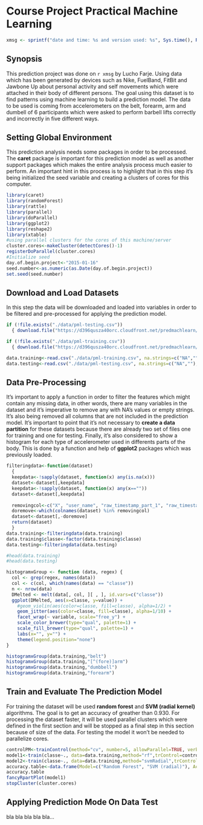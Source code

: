 Course Project Practical Machine Learning
=========================================

```r
xmsg <- sprintf("date and time: %s and version used: %s", Sys.time(), R.Version()$version.string)
```

Synopsis
--------
This prediction project was done on `r xmsg` by Lucho Farje. Using data which has been generated by devices such as Nike, FuelBand, FitBit and Jawbone Up about personal activity and self movements which were attached in their body of different persons. The goal using this dataset is to find patterns using machine learning to build a prediction model. The data to be used is coming from accelerometers on the belt, forearm, arm and dumbell of 6 participants which were asked to perform barbell lifts correctly and incorrectly in five different ways.

Setting Global Environment
--------------------------
This prediction analysis needs some packages in order to be processed. The **caret** package is important for this prediction model as well as another support packages which makes the entire analysis process much easier to perform.
An important hint in this process is to highlight that in this step it's being initialized the seed variable and creating a clusters of cores for this computer. 

```r
library(caret)
library(randomForest)
library(rattle)
library(parallel)
library(doParallel)
library(ggplot2)
library(reshape2)
library(xtable)
#using parallel clusters for the cores of this machine/server
cluster.cores<-makeCluster(detectCores()-1)
registerDoParallel(cluster.cores)
#Initialize seed
day.of.begin.project<-"2015-01-16"
seed.number<-as.numeric(as.Date(day.of.begin.project))
set.seed(seed.number)
```

Download and Load Datasets
--------------------------
In this step the data will be downloaded and loaded into variables in order to be filtered and pre-processed for applying the prediction model.

```r
if (!file.exists("./data/pml-testing.csv"))
  { download.file("https://d396qusza40orc.cloudfront.net/predmachlearn/pml-testing.csv", "./data/pml-testing.csv") }

if (!file.exists("./data/pml-training.csv"))
  { download.file("https://d396qusza40orc.cloudfront.net/predmachlearn/pml-training.csv", "./data/pml-training.csv") }

data.training<-read.csv("./data/pml-training.csv", na.strings=c("NA",""), stringsAsFactors=FALSE)
data.testing<-read.csv("./data/pml-testing.csv", na.strings=c("NA",""), stringsAsFactors=FALSE)
```

Data Pre-Processing
-------------------
It's important to apply a function in order to filter the features which might contain any missing data, in other words, there are many variables in the dataset and it's imperative to remove any with NA's values or empty strings. It's also being removed all columns that are not included in the prediction model.
It's important to point that it's not necessary to **create a data partition** for these datasets because there are already two set of files one for training and one for testing.
Finally, it's also considered to show a histogram for each type of accelerometer used in differents parts of the body. This is done by a function and help of **ggplot2** packages which was previously loaded.

```r
filteringdata<-function(dataset)
  {
  keepdata<-!sapply(dataset, function(x) any(is.na(x)))
  dataset<-dataset[,keepdata]
  keepdata<-!sapply(dataset, function(x) any(x==""))
  dataset<-dataset[,keepdata]
  
  removingcol<-c("X", "user_name", "raw_timestamp_part_1", "raw_timestamp_part_2", "cvtd_timestamp", "new_window", "num_window")
  doremove<-which(colnames(dataset) %in% removingcol)
  dataset<-dataset[,-doremove]
  return(dataset)
  }
data.training<-filteringdata(data.training)
data.training$classe<-factor(data.training$classe)
data.testing<-filteringdata(data.testing)

#head(data.training)
#head(data.testing)

histogramxGroup <- function (data, regex) {
  col <- grep(regex, names(data))
  col <- c(col, which(names(data) == "classe"))
  n <- nrow(data)
  DMelted <- melt(data[, col, ][ , ], id.vars=c("classe"))
  ggplot(DMelted, aes(x=classe, y=value)) +
    #geom_violin(aes(color=classe, fill=classe), alpha=1/2) +
    geom_jitter(aes(color=classe, fill=classe), alpha=1/10) +
    facet_wrap(~ variable, scale="free_y") +
    scale_color_brewer(type="qual", palette=1) +
    scale_fill_brewer(type="qual", palette=1) +
    labs(x="", y="") +
    theme(legend.position="none")
}

histogramxGroup(data.training,"belt")
histogramxGroup(data.training,"[^(fore)]arm")
histogramxGroup(data.training,"dumbbell")
histogramxGroup(data.training,"forearm")

```

Train and Evaluate The Prediction Model
---------------------------------------
For training the dataset will be used **random forest** and **SVM (radial kernel)** algorithms. The goal is to get an accuracy of greather than 0.930. For processing the dataset faster, it will be used parallel clusters which were defined in the first section and will be stopped as a final step in this section because of size of the data. For testing the model it won't be needed to parallelize cores. 

```r
controlPM<-trainControl(method="cv", number=5, allowParallel=TRUE, verboseIter=TRUE)
model1<-train(classe~., data=data.training,method="rf",trControl=controlPM)
model2<-train(classe~., data=data.training,method="svmRadial",trControl=controlPM)
accuracy.table<-data.frame(Model=c("Random Forest", "SVM (radial)"), Accuracy=c(round(max(head(model1$results)$Accuracy),3), round(max(head(model2$results)$Accuracy),3)))
accuracy.table
fancyRpartPlot(model1)
stopCluster(cluster.cores)
```


Applying Prediction Mode On Data Test
-------------------------------------
bla bla bla bla bla...


